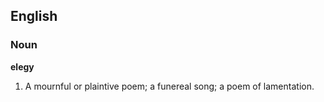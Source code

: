 ==English==

===Noun===

'''elegy'''

#A mournful or plaintive poem; a funereal song; a poem of lamentation.